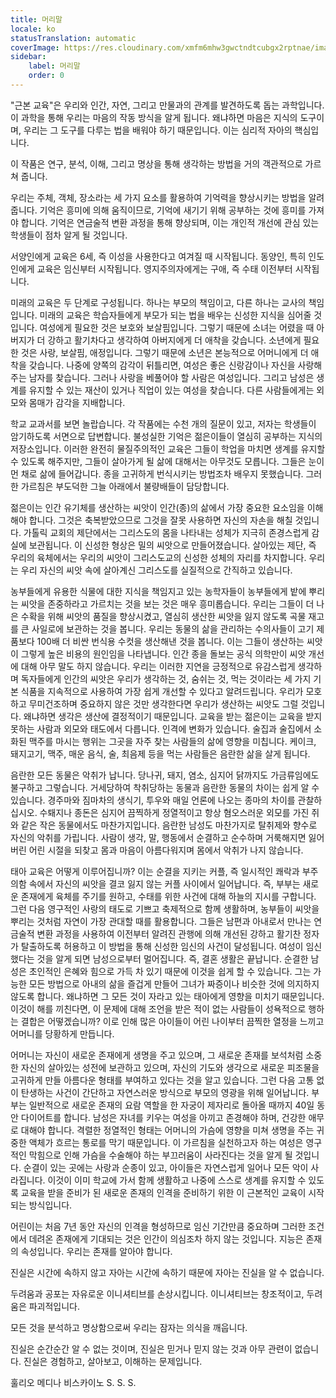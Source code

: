 ```yaml
---
title: 머리말
locale: ko
statusTranslation: automatic
coverImage: https://res.cloudinary.com/xmfm6mhw3gwctndtcubgx2rptnae/image/upload/v1740337243/small_cover_educacion_fundamental_a051170f1c.webp
sidebar:
    label: 머리말
    order: 0
---
```

"근본 교육"은 우리와 인간, 자연, 그리고 만물과의 관계를 발견하도록 돕는 과학입니다. 이 과학을 통해 우리는 마음의 작동 방식을 알게 됩니다. 왜냐하면 마음은 지식의 도구이며, 우리는 그 도구를 다루는 법을 배워야 하기 때문입니다. 이는 심리적 자아의 핵심입니다.

이 작품은 연구, 분석, 이해, 그리고 명상을 통해 생각하는 방법을 거의 객관적으로 가르쳐 줍니다.

우리는 주체, 객체, 장소라는 세 가지 요소를 활용하여 기억력을 향상시키는 방법을 알려줍니다. 기억은 흥미에 의해 움직이므로, 기억에 새기기 위해 공부하는 것에 흥미를 가져야 합니다. 기억은 연금술적 변환 과정을 통해 향상되며, 이는 개인적 개선에 관심 있는 학생들이 점차 알게 될 것입니다.

서양인에게 교육은 6세, 즉 이성을 사용한다고 여겨질 때 시작됩니다. 동양인, 특히 인도인에게 교육은 임신부터 시작됩니다. 영지주의자에게는 구애, 즉 수태 이전부터 시작됩니다.

미래의 교육은 두 단계로 구성됩니다. 하나는 부모의 책임이고, 다른 하나는 교사의 책임입니다. 미래의 교육은 학습자들에게 부모가 되는 법을 배우는 신성한 지식을 심어줄 것입니다. 여성에게 필요한 것은 보호와 보살핌입니다. 그렇기 때문에 소녀는 어렸을 때 아버지가 더 강하고 활기차다고 생각하여 아버지에게 더 애착을 갖습니다. 소년에게 필요한 것은 사랑, 보살핌, 애정입니다. 그렇기 때문에 소년은 본능적으로 어머니에게 더 애착을 갖습니다. 나중에 양쪽의 감각이 뒤틀리면, 여성은 좋은 신랑감이나 자신을 사랑해 주는 남자를 찾습니다. 그러나 사랑을 베풀어야 할 사람은 여성입니다. 그리고 남성은 생계를 유지할 수 있는 재산이 있거나 직업이 있는 여성을 찾습니다. 다른 사람들에게는 외모와 몸매가 감각을 지배합니다.

학교 교과서를 보면 놀랍습니다. 각 작품에는 수천 개의 질문이 있고, 저자는 학생들이 암기하도록 서면으로 답변합니다. 불성실한 기억은 젊은이들이 열심히 공부하는 지식의 저장소입니다. 이러한 완전히 물질주의적인 교육은 그들이 학업을 마치면 생계를 유지할 수 있도록 해주지만, 그들이 살아가게 될 삶에 대해서는 아무것도 모릅니다. 그들은 눈이 먼 채로 삶에 들어갑니다. 종을 고귀하게 번식시키는 방법조차 배우지 못했습니다. 그러한 가르침은 부도덕한 그늘 아래에서 불량배들이 담당합니다.

젊은이는 인간 유기체를 생산하는 씨앗이 인간(종)의 삶에서 가장 중요한 요소임을 이해해야 합니다. 그것은 축복받았으므로 그것을 잘못 사용하면 자신의 자손을 해칠 것입니다. 가톨릭 교회의 제단에서는 그리스도의 몸을 나타내는 성체가 지극히 존경스럽게 감실에 보관됩니다. 이 신성한 형상은 밀의 씨앗으로 만들어졌습니다. 살아있는 제단, 즉 우리의 육체에서는 우리의 씨앗이 그리스도교의 신성한 성체의 자리를 차지합니다. 우리는 우리 자신의 씨앗 속에 살아계신 그리스도를 실질적으로 간직하고 있습니다.

농부들에게 유용한 식물에 대한 지식을 책임지고 있는 농학자들이 농부들에게 밭에 뿌리는 씨앗을 존중하라고 가르치는 것을 보는 것은 매우 흥미롭습니다. 우리는 그들이 더 나은 수확을 위해 씨앗의 품질을 향상시켰고, 열심히 생산한 씨앗을 잃지 않도록 곡물 재고를 큰 사일로에 보관하는 것을 봅니다. 우리는 동물의 삶을 관리하는 수의사들이 고기 제품보다 100배 더 비싼 번식용 수컷을 생산해낸 것을 봅니다. 이는 그들이 생산하는 씨앗이 그렇게 높은 비용의 원인임을 나타냅니다. 인간 종을 돌보는 공식 의학만이 씨앗 개선에 대해 아무 말도 하지 않습니다. 우리는 이러한 지연을 긍정적으로 유감스럽게 생각하며 독자들에게 인간의 씨앗은 우리가 생각하는 것, 숨쉬는 것, 먹는 것이라는 세 가지 기본 식품을 지속적으로 사용하여 가장 쉽게 개선할 수 있다고 알려드립니다. 우리가 모호하고 무미건조하며 중요하지 않은 것만 생각한다면 우리가 생산하는 씨앗도 그럴 것입니다. 왜냐하면 생각은 생산에 결정적이기 때문입니다. 교육을 받는 젊은이는 교육을 받지 못하는 사람과 외모와 태도에서 다릅니다. 인격에 변화가 있습니다. 술집과 술집에서 소화된 맥주를 마시는 행위는 그곳을 자주 찾는 사람들의 삶에 영향을 미칩니다. 케이크, 돼지고기, 맥주, 매운 음식, 술, 최음제 등을 먹는 사람들은 음란한 삶을 살게 됩니다.

음란한 모든 동물은 악취가 납니다. 당나귀, 돼지, 염소, 심지어 닭까지도 가금류임에도 불구하고 그렇습니다. 거세당하여 착취당하는 동물과 음란한 동물의 차이는 쉽게 알 수 있습니다. 경주마와 짐마차의 생식기, 투우와 매일 언론에 나오는 종마의 차이를 관찰하십시오. 수퇘지나 종돈은 심지어 끔찍하게 정열적이고 항상 혐오스러운 외모를 가진 쥐와 같은 작은 동물에서도 마찬가지입니다. 음란한 남성도 마찬가지로 탈취제와 향수로 자신의 악취를 가립니다. 사람이 생각, 말, 행동에서 순결하고 순수하며 거룩해지면 잃어버린 어린 시절을 되찾고 몸과 마음이 아름다워지며 몸에서 악취가 나지 않습니다.

태아 교육은 어떻게 이루어집니까? 이는 순결을 지키는 커플, 즉 일시적인 쾌락과 부주의함 속에서 자신의 씨앗을 결코 잃지 않는 커플 사이에서 일어납니다. 즉, 부부는 새로운 존재에게 육체를 주기를 원하고, 수태를 위한 사건에 대해 하늘의 지시를 구합니다. 그런 다음 영구적인 사랑의 태도로 기쁘고 축제적으로 함께 생활하며, 농부들이 씨앗을 뿌리는 것처럼 자연이 가장 관대할 때를 활용합니다. 그들은 남편과 아내로서 만나는 연금술적 변환 과정을 사용하여 이전부터 알려진 관행에 의해 개선된 강하고 활기찬 정자가 탈출하도록 허용하고 이 방법을 통해 신성한 임신의 사건이 달성됩니다. 여성이 임신했다는 것을 알게 되면 남성으로부터 멀어집니다. 즉, 결혼 생활은 끝납니다. 순결한 남성은 초인적인 은혜와 힘으로 가득 차 있기 때문에 이것을 쉽게 할 수 있습니다. 그는 가능한 모든 방법으로 아내의 삶을 즐겁게 만들어 그녀가 짜증이나 비슷한 것에 의지하지 않도록 합니다. 왜냐하면 그 모든 것이 자라고 있는 태아에게 영향을 미치기 때문입니다. 이것이 해를 끼친다면, 이 문제에 대해 조언을 받은 적이 없는 사람들이 성욕적으로 행하는 결합은 어떻겠습니까? 이로 인해 많은 아이들이 어린 나이부터 끔찍한 열정을 느끼고 어머니를 당황하게 만듭니다.

어머니는 자신이 새로운 존재에게 생명을 주고 있으며, 그 새로운 존재를 보석처럼 소중한 자신의 살아있는 성전에 보관하고 있으며, 자신의 기도와 생각으로 새로운 피조물을 고귀하게 만들 아름다운 형태를 부여하고 있다는 것을 알고 있습니다. 그런 다음 고통 없이 탄생하는 사건이 간단하고 자연스러운 방식으로 부모의 영광을 위해 일어납니다. 부부는 일반적으로 새로운 존재의 요람 역할을 한 자궁이 제자리로 돌아올 때까지 40일 동안 다이어트를 합니다. 남성은 자녀를 키우는 여성을 아끼고 존경해야 하며, 건강한 애무로 대해야 합니다. 격렬한 정열적인 형태는 어머니의 가슴에 영향을 미쳐 생명을 주는 귀중한 액체가 흐르는 통로를 막기 때문입니다. 이 가르침을 실천하고자 하는 여성은 영구적인 막힘으로 인해 가슴을 수술해야 하는 부끄러움이 사라진다는 것을 알게 될 것입니다. 순결이 있는 곳에는 사랑과 순종이 있고, 아이들은 자연스럽게 일어나 모든 악이 사라집니다. 이것이 이미 학교에 가서 함께 생활하고 나중에 스스로 생계를 유지할 수 있도록 교육을 받을 준비가 된 새로운 존재의 인격을 준비하기 위한 이 근본적인 교육이 시작되는 방식입니다.

어린이는 처음 7년 동안 자신의 인격을 형성하므로 임신 기간만큼 중요하며 그러한 조건에서 데려온 존재에게 기대되는 것은 인간이 의심조차 하지 않는 것입니다. 지능은 존재의 속성입니다. 우리는 존재를 알아야 합니다.

진실은 시간에 속하지 않고 자아는 시간에 속하기 때문에 자아는 진실을 알 수 없습니다.

두려움과 공포는 자유로운 이니셔티브를 손상시킵니다. 이니셔티브는 창조적이고, 두려움은 파괴적입니다.

모든 것을 분석하고 명상함으로써 우리는 잠자는 의식을 깨웁니다.

진실은 순간순간 알 수 없는 것이며, 진실은 믿거나 믿지 않는 것과 아무 관련이 없습니다. 진실은 경험하고, 살아보고, 이해하는 문제입니다.

훌리오 메디나 비스카이노
S. S. S.

